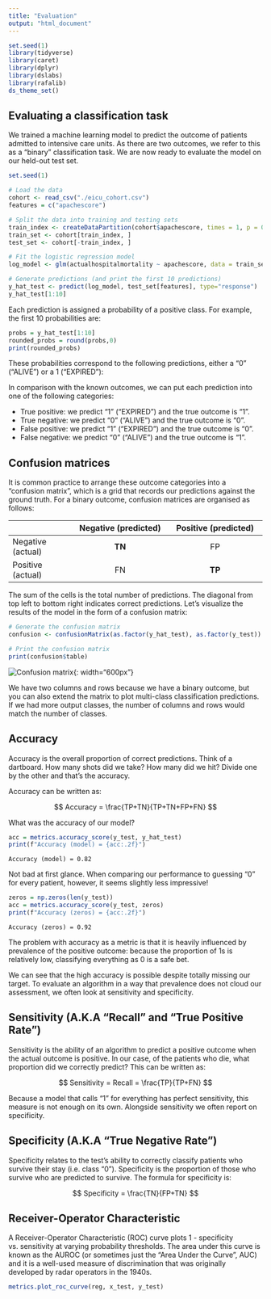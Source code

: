 ```yaml
---
title: "Evaluation"
output: "html_document"
---
```


```r
set.seed(1)
library(tidyverse)
library(caret)
library(dplyr)
library(dslabs)
library(rafalib)
ds_theme_set()
```

## Evaluating a classification task

We trained a machine learning model to predict the outcome of patients admitted to intensive care units. As there are two outcomes, we refer to this as a "binary" classification task. We are now ready to evaluate the model on our held-out test set. 

```r
set.seed(1)

# Load the data
cohort <- read_csv("./eicu_cohort.csv")
features = c("apachescore")

# Split the data into training and testing sets
train_index <- createDataPartition(cohort$apachescore, times = 1, p = 0.7, list = FALSE)
train_set <- cohort[train_index, ]
test_set <- cohort[-train_index, ]

# Fit the logistic regression model
log_model <- glm(actualhospitalmortality ~ apachescore, data = train_set, family = binomial)

# Generate predictions (and print the first 10 predictions)
y_hat_test <- predict(log_model, test_set[features], type="response")
y_hat_test[1:10]
```

Each prediction is assigned a probability of a positive class. For example, the first 10 probabilities are:

```r
probs = y_hat_test[1:10]
rounded_probs = round(probs,0)
print(rounded_probs)
```

These probabilities correspond to the following predictions, either a "0" ("ALIVE") or a 1 ("EXPIRED"):

In comparison with the known outcomes, we can put each prediction into one of the following categories:

- True positive: we predict "1" ("EXPIRED") and the true outcome is "1".
- True negative: we predict "0" ("ALIVE") and the true outcome is "0".
- False positive: we predict "1" ("EXPIRED") and the true outcome is "0".
- False negative: we predict "0" ("ALIVE") and the true outcome is "1".

## Confusion matrices

It is common practice to arrange these outcome categories into a "confusion matrix", which is a grid that records our predictions against the ground truth. For a binary outcome, confusion matrices are organised as follows:

|                        | Negative (predicted)   | Positive  (predicted) |
| :---                   | :----:                 | :----:                |
| Negative (actual)      | **TN**                 | FP                    |
| Positive (actual)      | FN                     | **TP**                |

The sum of the cells is the total number of predictions. The diagonal from top left to bottom right indicates correct predictions. Let's visualize the results of the model in the form of a confusion matrix:

```r
# Generate the confusion matrix
confusion <- confusionMatrix(as.factor(y_hat_test), as.factor(y_test))

# Print the confusion matrix
print(confusion$table)
```

![Confusion matrix](./images/section7-fig1.png){: width="600px"}

We have two columns and rows because we have a binary outcome, but you can also extend the matrix to plot multi-class classification predictions. If we had more output classes, the number of columns and rows would match the number of classes.

## Accuracy

Accuracy is the overall proportion of correct predictions. Think of a dartboard. How many shots did we take? How many did we hit? Divide one by the other and that's the accuracy. 

Accuracy can be written as:

$$
Accuracy = \frac{TP+TN}{TP+TN+FP+FN}
$$

What was the accuracy of our model? 

```r
acc = metrics.accuracy_score(y_test, y_hat_test)
print(f"Accuracy (model) = {acc:.2f}")
```

```
Accuracy (model) = 0.82
```

Not bad at first glance. When comparing our performance to guessing "0" for every patient, however, it seems slightly less impressive!

```r
zeros = np.zeros(len(y_test))
acc = metrics.accuracy_score(y_test, zeros)
print(f"Accuracy (zeros) = {acc:.2f}")
```

```
Accuracy (zeros) = 0.92
```

The problem with accuracy as a metric is that it is heavily influenced by prevalence of the positive outcome: because the proportion of 1s is relatively low, classifying everything as 0 is a safe bet.

We can see that the high accuracy is possible despite totally missing our target. To evaluate an algorithm in a way that prevalence does not cloud our assessment, we often look at sensitivity and specificity. 

## Sensitivity (A.K.A "Recall" and "True Positive Rate")

Sensitivity is the ability of an algorithm to predict a positive outcome when the actual outcome is positive. In our case, of the patients who die, what proportion did we correctly predict? This can be written as:

$$
Sensitivity = Recall = \frac{TP}{TP+FN}
$$

Because a model that calls "1" for everything has perfect sensitivity, this measure is not enough on its own. Alongside sensitivity we often report on specificity.

## Specificity (A.K.A "True Negative Rate")

Specificity relates to the test's ability to correctly classify patients who survive their stay (i.e. class "0"). Specificity is the proportion of those who survive who are predicted to survive. The formula for specificity is:

$$
Specificity = \frac{TN}{FP+TN}
$$

## Receiver-Operator Characteristic

A Receiver-Operator Characteristic (ROC) curve plots 1 - specificity vs. sensitivity at varying probability thresholds. The area under this curve is known as the AUROC (or sometimes just the "Area Under the Curve", AUC) and it is a well-used measure of discrimination that was originally developed by radar operators in the 1940s.

```r
metrics.plot_roc_curve(reg, x_test, y_test)
```
